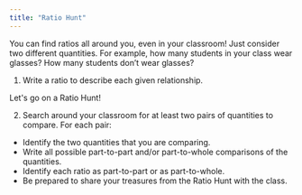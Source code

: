 ```yaml
---
title: "Ratio Hunt"
---
```


You can find ratios all around you, even in your classroom! Just consider two different quantities. For example, how many students in your class wear glasses? How many students don’t wear glasses?
1. Write a ratio to describe each given relationship.

<Table
    headers={['Part-to-part ratios', 'Part-to-whole ratios']}
    rows={[
        ['a. The number of students wearing glasses to the number of students not wearing glasses', 'b. The number of students wearing glasses to the total number of students'],
        ['c. The number of students not wearing glasses to the number of students wearing glasses', 
        'd. The number of students not wearing glasses to the total number of studentsWhat is the difference between the part-to-whole ratios that you wrote?'],
    ]}
/>


Let's go on a Ratio Hunt!

2. Search around your classroom for at least two pairs of quantities to compare.
For each pair:
- Identify the two quantities that you are comparing.
- Write all possible part-to-part and/or part-to-whole comparisons of the quantities.
- Identify each ratio as part-to-part or as part-to-whole.
- Be prepared to share your treasures from the Ratio Hunt with the class.

<Table
    rows={[
        ['a. Quantities being compared:', 'b. Quantities being compared:'],
        ['Ratio(s):', 'Ratio(s):'],
    ]}
/>

